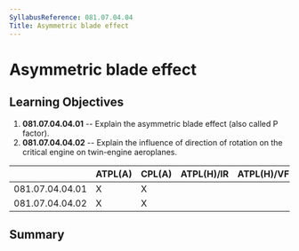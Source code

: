 ```yaml
---
SyllabusReference: 081.07.04.04
Title: Asymmetric blade effect
---
```


# Asymmetric blade effect

## Learning Objectives

1.  **081.07.04.04.01** -- Explain the asymmetric blade effect (also called P
    factor).
2.  **081.07.04.04.02** -- Explain the influence of direction of rotation on the
    critical engine on twin-engine aeroplanes.

|                 | ATPL(A) | CPL(A) | ATPL(H)/IR | ATPL(H)/VFR | CPL(H) | IR  | CBIR(A) |
| --------------- | ------- | ------ | ---------- | ----------- | ------ | --- | ------- |
| 081.07.04.04.01 | X       | X      |            |             |        |     |         |
| 081.07.04.04.02 | X       | X      |            |             |        |     |         |

## Summary
